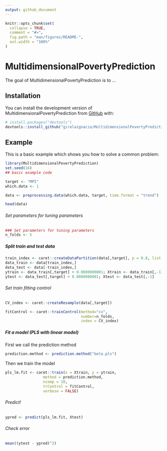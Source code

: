 ```yaml
---
output: github_document
---
```


<!-- README.md is generated from README.Rmd. Please edit that file -->

```r
knitr::opts_chunk$set(
  collapse = TRUE,
  comment = "#>",
  fig.path = "man/figures/README-",
  out.width = "100%"
)
```

# MultidimensionalPovertyPrediction

<!-- badges: start -->
<!-- badges: end -->

The goal of MultidimensionalPovertyPrediction is to ...

## Installation

You can install the development version of MultidimensionalPovertyPrediction from [GitHub](https://github.com/) with:

```r
# install.packages("devtools")
devtools::install_github("girelaignacio/MultidimensionalPovertyPrediction")
```

## Example

This is a basic example which shows you how to solve a common problem:

```r
library(MultidimensionalPovertyPrediction)
set.seed(16)
## basic example code

target <- "MPI"
which.data <- 1

data <- preprocessing.data(which.data, target, time.format = "trend")

head(data)
```

###### Set parameters for tuning parameters
```r
### Set parameters for tuning parameters
n_folds <- 5
```

##### Split train and test data
```r
train_index <- caret::createDataPartition(data[,target], p = 0.8, list = FALSE, times = 1)
data_train <- data[train_index,]
data_test <- data[-train_index,]
ytrain <- data_train[,target] + 0.0000000001; Xtrain <- data_train[,-1]
ytest <- data_test[,target] + 0.0000000001; Xtest <- data_test[,-1]
```


###### Set train fitting control
```r
CV_index <- caret::createResample(data[,target])

fitControl <- caret::trainControl(method="cv",
                                  number=n_folds,
                                  index = CV_index)
```

##### Fit a model (PLS with linear model)

First we call the prediction method

```r
prediction.method <- prediction.method("beta.pls")
```

Then we train the model

```r
pls_lm.fit <- caret::train(x = Xtrain, y = ytrain, 
                 method = prediction.method, 
                 ncomp = 10,
                 trControl = fitControl,
                 verbose = FALSE)
```

###### Predict!
```r
ypred <- predict(pls_lm.fit, Xtest)
```

###### Check error
```r
mean((ytest - ypred)^2)
```
